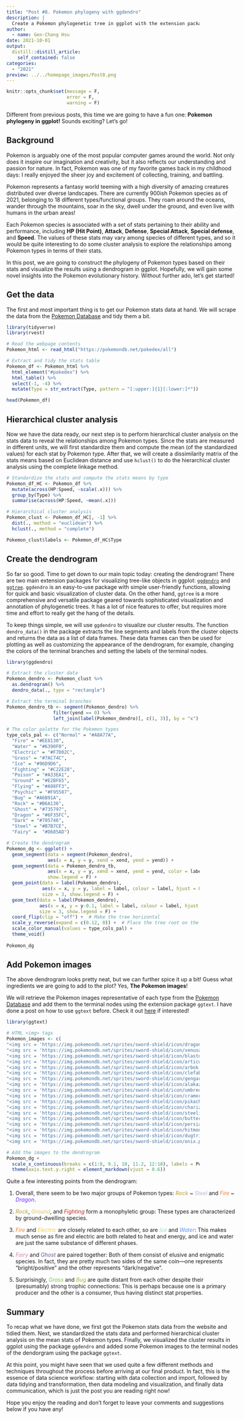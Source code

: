 ```yaml
---
title: "Post #8. Pokemon phylogeny with ggdendro"
description: |
  Create a Pokemon phylogenetic tree in ggplot with the extension package ggdendro.
author:
  - name: Gen-Chang Hsu
date: 2021-10-01
output:
  distill::distill_article:
    self_contained: false
categories:
  - "2021"
preview: ../../homepage_images/Post8.png
---
```



<!-- Webpage style -->
<style>
d-article a {
    color: #2780e3 !important;
    border-bottom: none !important;
}

d-article a:hover {
    color: #2780e3 !important;
    border-bottom: 2px solid !important;
}

d-byline {
    margin-left: -10% !important;
}

d-title {
    margin-left: -10%;
}

d-title h1{
    font-size: 45px;
    width: 130%;
}

d-article {
    margin-left: -10%;
}

p {
    width: 120%;
}

d-article h2 {
    width: 120%;
}

d-article h3 {
  width: 120%;
  font-size: 28px;
}

div.article-footer{
    width: 120%;
}

d-article div.sourceCode { 
    width: 120% !important;
}

d-article pre { 
    width: 120% !important;
}

div.l-body {
    width: 120% !important;
}

</style>

```r
knitr::opts_chunk$set(message = F, 
                      error = F, 
                      warning = F)

```

<!-- Start of the article -->

Different from previous posts, this time we are going to have a fun one: **Pokemon phylogeny in ggplot!** Sounds exciting? Let's go!

## Background
Pokemon is arguably one of the most popular computer games around the world. Not only does it inspire our imagination and creativity, but it also reflects our understanding and passion for nature. In fact, Pokemon was one of my favorite games back in my childhood days: I really enjoyed the sheer joy and excitement of collecting, training, and battling.   

Pokemon represents a fantasy world teeming with a high diversity of amazing creatures distributed over diverse landscapes. There are currently 900ish Pokemon species as of 2021, belonging to 18 different types/functional groups. They roam around the oceans, wander through the mountains, soar in the sky, dwell under the ground, and even live with humans in the urban areas!

Each Pokemon species is associated with a set of stats pertaining to their ability and performance, including **HP (Hit Point)**, **Attack**, **Defense**, **Special Attack**, **Special defense**, and **Speed**. The values of these stats may vary among species of different types, and so it would be quite interesting to do some cluster analysis to explore the relationships among Pokemon types in terms of their stats.

In this post, we are going to construct the phylogeny of Pokemon types based on their stats and visualize the results using a dendrogram in ggplot. Hopefully, we will gain some novel insights into the Pokemon evolutionary history. Without further ado, let's get started!


## Get the data
The first and most important thing is to get our Pokemon stats data at hand. We will scrape the data from the [Pokemon Database](https://pokemondb.net/pokedex/all) and tidy them a bit.    

```r
library(tidyverse)
library(rvest)

# Read the webpage contents
Pokemon_html <- read_html("https://pokemondb.net/pokedex/all")

# Extract and tidy the stats table
Pokemon_df <- Pokemon_html %>% 
  html_element("#pokedex") %>% 
  html_table() %>%
  select(-1, -4) %>%
  mutate(Type = str_extract(Type, pattern = "[:upper:]{1}[:lower:]*"))

head(Pokemon_df)

```

## Hierarchical cluster analysis 
Now we have the data ready, our next step is to perform hierarchical cluster analysis on the stats data to reveal the relationships among Pokemon types. Since the stats are measured in different units, we will first standardize them and compute the mean (of the standardized values) for each stat by Pokemon type. After that, we will create a dissimilarity matrix of the stats means based on Euclidean distance and use `hclust()` to do the hierarchical cluster analysis using the complete linkage method.

```r
# Standardize the stats and compute the stats means by type
Pokemon_df_HC <- Pokemon_df %>% 
  mutate(across(HP:Speed, ~scale(.x))) %>%
  group_by(Type) %>% 
  summarise(across(HP:Speed, ~mean(.x)))

# Hierarchical cluster analysis  
Pokemon_clust <- Pokemon_df_HC[, -1] %>% 
  dist(., method = "euclidean") %>%
  hclust(., method = "complete")

Pokemon_clust$labels <- Pokemon_df_HC$Type

```

## Create the dendrogram
So far so good. Time to get down to our main topic today: creating the dendrogram! There are two main extension packages for visualizing tree-like objects in ggplot: [`ggdendro`](https://cran.r-project.org/web/packages/ggdendro/vignettes/ggdendro.html) and [`ggtree`](https://yulab-smu.top/treedata-book/index.html). `ggdendro` is an easy-to-use package with simple user-friendly functions, allowing for quick and basic visualization of cluster data. On the other hand, `ggtree` is a more comprehensive and versatile package geared towards sophisticated visualization and annotation of phylogenetic trees. It has a lot of nice features to offer, but requires more time and effort to really get the hang of the details.

To keep things simple, we will use `ggdendro` to visualize our cluster results. The function `dendro_data()` in the package extracts the line segments and labels from the cluster objects and returns the data as a list of data frames.
These data frames can then be used for plotting as well as customizing the appearance of the dendrogram, for example, changing the colors of the terminal branches and setting the labels of the terminal nodes.

```r
library(ggdendro)

# Extract the cluster data
Pokemon_dendro <- Pokemon_clust %>% 
  as.dendrogram() %>%
  dendro_data(., type = "rectangle")

# Extract the terminal branches
Pokemon_dendro_tb <- segment(Pokemon_dendro) %>%
                 filter(yend == 0) %>%
                 left_join(label(Pokemon_dendro)[, c(1, 3)], by = "x")

# The color palette for the Pokemon types
type_cols_pal <- c("Normal" = "#A8A77A", 
  "Fire" = "#EE8130", 
  "Water" = "#6390F0", 
  "Electric" = "#F7D02C",
  "Grass" = "#7AC74C",
  "Ice" = "#96D9D6",
  "Fighting" = "#C22E28",
  "Poison" = "#A33EA1",
  "Ground" = "#E2BF65",
  "Flying" = "#A98FF3",
  "Psychic" = "#F95587",
  "Bug" = "#A6B91A",
  "Rock" = "#B6A136",
  "Ghost" = "#735797",
  "Dragon" = "#6F35FC",
  "Dark" = "#705746",
  "Steel" = "#B7B7CE",
  "Fairy" =  "#D685AD")

# Create the dendrogram
Pokemon_dg <- ggplot() +
  geom_segment(data = segment(Pokemon_dendro), 
               aes(x = x, y = y, xend = xend, yend = yend)) +
  geom_segment(data = Pokemon_dendro_tb, 
               aes(x = x, y = y, xend = xend, yend = yend, color = label),
               show.legend = F) +
  geom_point(data = label(Pokemon_dendro), 
             aes(x = x, y = y, label = label, colour = label, hjust = 0), 
             size = 3, show.legend = F) +
  geom_text(data = label(Pokemon_dendro), 
            aes(x = x, y = y-0.1, label = label, colour = label, hjust = 0), 
            size = 3, show.legend = F) + 
  coord_flip(clip = "off") +  # Make the tree horizontal
  scale_y_reverse(expand = c(0.12, 0)) +  # Place the tree root on the left
  scale_color_manual(values = type_cols_pal) + 
  theme_void()
  
Pokemon_dg
```

## Add Pokemon images
The above dendrogram looks pretty neat, but we can further spice it up a bit! Guess what ingredients we are going to add to the plot? Yes, **The Pokemon images**!

We will retrieve the Pokemon images representative of each type from the [Pokemon Database](https://pokemondb.net/pokedex/all) and add them to the terminal nodes using the extension package `ggtext`. I have done a post on how to use `ggtext` before. Check it out [here](https://genchanghsu.github.io/ggGallery/posts/2021-07-10-post-5-awesome-text-display-with-ggtext/) if interested!

```r
library(ggtext)

# HTML <img> tags
Pokemon_images <- c(
"<img src = 'https://img.pokemondb.net/sprites/sword-shield/icon/dragonite.png' height = '15' width = '17'/>",
"<img src = 'https://img.pokemondb.net/sprites/sword-shield/icon/venusaur.png' height = '13' width = '15'/>",
"<img src = 'https://img.pokemondb.net/sprites/sword-shield/icon/blastoise.png' height = '15' width = '17'/>",
"<img src = 'https://img.pokemondb.net/sprites/sword-shield/icon/articuno.png' height = '15' width = '17'/>",
"<img src = 'https://img.pokemondb.net/sprites/sword-shield/icon/arbok.png' height = '17' width = '19'/>",
"<img src = 'https://img.pokemondb.net/sprites/sword-shield/icon/clefable.png' height = '15' width = '17'/>",
"<img src = 'https://img.pokemondb.net/sprites/sword-shield/icon/gengar.png' height = '15' width = '17'/>",
"<img src = 'https://img.pokemondb.net/sprites/sword-shield/icon/alakazam.png' height = '15' width = '17'/>",
"<img src = 'https://img.pokemondb.net/sprites/sword-shield/icon/umbreon.png' height = '18' width = '20'/>",
"<img src = 'https://img.pokemondb.net/sprites/sword-shield/icon/cramorant.png' height = '18' width = '20'/>",
"<img src = 'https://img.pokemondb.net/sprites/sword-shield/icon/pikachu.png' height = '25' width = '27'/>",
"<img src = 'https://img.pokemondb.net/sprites/sword-shield/icon/charizard.png' height = '15' width = '17'/>",
"<img src = 'https://img.pokemondb.net/sprites/sword-shield/icon/steelix.png' height = '15' width = '17'/>",
"<img src = 'https://img.pokemondb.net/sprites/sword-shield/icon/butterfree.png' height = '15' width = '17'/>",
"<img src = 'https://img.pokemondb.net/sprites/sword-shield/icon/persian.png' height = '15' width = '17'/>",
"<img src = 'https://img.pokemondb.net/sprites/sword-shield/icon/hitmonchan.png' height = '15' width = '17'/>",
"<img src = 'https://img.pokemondb.net/sprites/sword-shield/icon/dugtrio.png' height = '15' width = '17'/>",
"<img src = 'https://img.pokemondb.net/sprites/sword-shield/icon/onix.png' height = '15' width = '17'/>")

# Add the images to the dendrogram
Pokemon_dg + 
  scale_x_continuous(breaks = c(1:8, 9.1, 10, 11.2, 12:18), labels = Pokemon_images, position = "top") +
  theme(axis.text.y.right = element_markdown(vjust = 0.6)) 

```

Quite a few interesting points from the dendrogram:

1. Overall, there seem to be two major groups of Pokemon types: <span style="color:#B6A136">*Rock*</span> ~ <span style="color:#B7B7CE">*Steel*</span> and <span style="color:#EE8130">*Fire*</span> ~ <span style="color:#6F35FC">*Dragon*</span>. 

2. <span style="color:#B6A136">*Rock*</span>, <span style="color:#E2BF65">*Ground*</span>, and <span style="color:#C22E28">*Fighting*</span> form a monophyletic group: These types are characterized by ground-dwelling species.

3. <span style="color:#EE8130">*Fire*</span> and <span style="color:#F7D02C">*Electric*</span> are closely related to each other, so are <span style="color:#96D9D6">*Ice*</span> and <span style="color:#6390F0">*Water*</span>: This makes much sense as fire and electric are both related to heat and energy, and ice and water are just the same substance of different phases.

4. <span style="color:#D685AD">*Fairy*</span> and <span style="color:#735797">*Ghost*</span> are paired together: Both of them consist of elusive and enigmatic species. In fact, they are pretty much two sides of the same coin—one represents "bright/positive" and the other represents "dark/negative".

5. Surprisingly, <span style="color:#7AC74C">*Grass*</span> and <span style="color:#A6B91A">*Bug*</span> are quite distant from each other despite their (presumably) strong trophic connections: This is perhaps because one is a primary producer and the other is a consumer, thus having distinct stat properties.


## Summary
To recap what we have done, we first got the Pokemon stats data from the website and tidied them. Next, we standardized the stats data and performed hierarchical cluster analysis on the mean stats of Pokemon types. Finally, we visualized the cluster results in ggplot using the package `ggdendro` and added some Pokemon images to the terminal nodes of the dendorgram using the package `ggtext`.

At this point, you might have seen that we used quite a few different methods and techniques throughout the process before arriving at our final product. In fact, this is the essence of data science workflow: starting with data collection and import, followed by data tidying and transformation, then data modeling and visualization, and finally data communication, which is just the post you are reading right now! 

Hope you enjoy the reading and don't forget to leave your comments and suggestions below if you have any!

